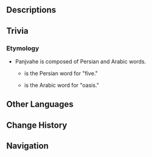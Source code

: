 {{Location Infobox
|image        = Debris of Panjvahe.png
|type         = Subarea
|region       = Sumeru
|subregion    = Great Red Sand
|area         = Desert of Hadramaveth
}}
{{Location Intro}}
<!--
==Points of Interest==
{{Locations by Category Table|type=Points of Interest}}
--><!--
==Quests==
{{Quests by Category List|heo=1}}
--><!--
==Features==
===Exploration===
''(To be added.)''
--><!--
===Enemies===
<!--
====Normal Bosses====
* {{Enemy}}
====Elite Enemies====
====Common Enemies====
--><!--
===Local Specialties===
''(To be added.)''
===Interactables===
-->
==Descriptions==
{{Description|This great river valley once irrigated Panjvahe. Here, the nobles of Gurabad once sailed in ornate boats, releasing their sleek hunting falcons...<br />But even those proud hawks would devolve into the wild red vultures of the desert.|Viewpoint, [[Viewpoint/The Forgotten River Valley|The Forgotten River Valley]]}}

==Trivia==
===Etymology===
* Panjvahe is composed of Persian and Arabic words.
** {{Lang|''Panj''|fa=پنج}} is the Persian word for "five."
** {{Lang|''Vahe''|ar=واحه}} is the Arabic word for "oasis."

==Other Languages==
{{Other Languages
|en      = Debris of Panjvahe
|zhs     = 「五绿洲」的孑遗
|zhs_rm  = "Wǔ Lǜzhōu" de Jiéyí
|zht     = 「五綠洲」的孑遺
|zht_rm  = "Wǔ Lǜzhōu" de Jiéyí
|zh_tl   = Remnants of "Five Oases"
|ja      = 「五大オアシス」の遺構
|ja_rm   = "Godai Oashisu" no Ikou
|ja_tl   = Remains of the "Five Great Oases"
|ko      = 「다섯 오아시스」의 생존자
|ko_tl   = Survivors of the "Five Oasis"
|es      = Vestigios de Panjvahe
|es_tl   = Vestiges of Panjvahe
|fr      = Vestiges de Panjvahe
|fr_tl   = Vestiges of Panjvahe
|ru      = Руины Панджвахе
|ru_tl   = Panjvahe Ruins
|th      = Debris of Panjvahe
|vi      = Tàn Dư Của Panjvahe
|vi_tl   = 
|de      = Überreste von Panjvahe
|de_tl   = Remains of Panjvahe
|id      = Debris of Panjvahe
|pt      = Vestígios de Panjvahe
|pt_tl   = 
|tr      = Panjvahe Kalıntıları
|tr_tl   = 
|it      = Macerie di Panjvahe
|it_tl   = Rubbles of Panjvahe
}}

==Change History==
{{Change History|3.4}}

==Navigation==
{{Area Navbox|Sumeru}}